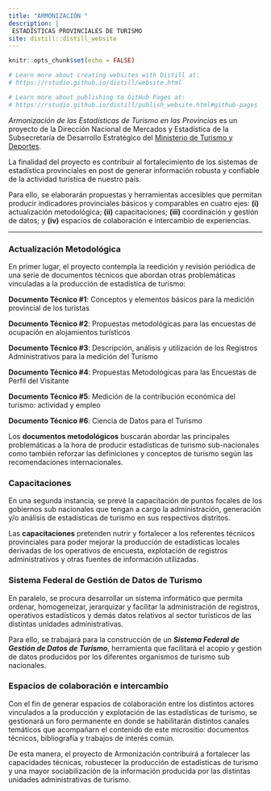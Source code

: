 ```yaml
---
title: "ARMONIZACIÓN "
description: |
 ESTADÍSTICAS PROVINCIALES DE TURISMO
site: distill::distill_website
---
```


```r
knitr::opts_chunk$set(echo = FALSE)

# Learn more about creating websites with Distill at:
# https://rstudio.github.io/distill/website.html

# Learn more about publishing to GitHub Pages at:
# https://rstudio.github.io/distill/publish_website.html#github-pages

```

*Armonización de las Estadísticas de Turismo en las Provincias* es un proyecto de la Dirección Nacional de Mercados y Estadística de la Subsecretaría de Desarrollo Estratégico del [Ministerio de Turismo y Deportes](http://turismo.gob.ar/ "MINTURDEP"){target="_blank"}.

La finalidad del proyecto es contribuir al fortalecimiento de los sistemas de estadística provinciales en post de generar información robusta y confiable de la actividad turística de nuestro país.

Para ello, se elaborarán propuestas y herramientas accesibles que permitan producir indicadores provinciales básicos y comparables en cuatro ejes:  **(i)** actualización metodológica; **(ii)** capacitaciones; **(iii)** coordinación y gestión de datos; y **(iv)** espacios de colaboración e intercambio de experiencias.

---

### Actualización Metodológica

En primer lugar, el proyecto contempla la reedición y revisión periódica de una serie de documentos técnicos que abordan otras problemáticas vinculadas a la producción de estadística de turismo:

**Documento Técnico \#1**: Conceptos y elementos básicos para la medición provincial de los turistas

**Documento Técnico \#2**: Propuestas metodológicas para las encuestas de ocupación en alojamientos turísticos

**Documento Técnico \#3**: Descripción, análisis y utilización de los Registros Administrativos para la medición del Turismo

**Documento Técnico \#4**: Propuestas Metodológicas para las Encuestas de Perfil del Visitante

**Documento Técnico \#5**: Medición de la contribución económica del turismo: actividad y empleo

**Documento Técnico \#6**: Ciencia de Datos para el Turismo

Los **documentos metodológicos** buscarán abordar las principales problemáticas a la hora de producir estadísticas de turismo sub-nacionales como también reforzar las definiciones y conceptos de turismo según las recomendaciones internacionales.


### Capacitaciones

En una segunda instancia, se prevé la capacitación de puntos focales de los gobiernos sub nacionales que tengan a cargo la administración, generación y/o análisis de estadísticas de turismo en sus respectivos distritos.

Las **capacitaciones** pretenden nutrir y fortalecer a los referentes técnicos provinciales para poder mejorar la producción de estadísticas locales derivadas de los operativos de encuesta, explotación de registros administrativos y otras fuentes de información utilizadas.


### Sistema Federal de Gestión de Datos de Turismo

En paralelo, se procura desarrollar un sistema informático que permita ordenar, homogeneizar, jerarquizar y facilitar la administración de registros, operativos estadísticos y demás datos relativos al sector turísticos de las distintas unidades administrativas.

Para ello, se trabajará para la construcción de un ***Sistema Federal de Gestión de Datos de Turismo***, herramienta que facilitará el acopio y gestión de datos producidos por los diferentes organismos de turismo sub nacionales.


### Espacios de colaboración e intercambio

Con el fin de generar espacios de colaboración entre los distintos actores vinculados a la producción y explotación de las estadísticas de turismo, se gestionará un foro permanente en donde se habilitarán distintos canales temáticos que acompañarn el contenido de este micrositio: documentos técnicos, bibliografía y trabajos de interés común.

De esta manera, el proyecto de Armonización contribuirá a fortalecer las capacidades técnicas, robustecer la producción de estadísticas de turismo y una mayor sociabilización de la información producida por las distintas unidades administrativas de turismo.
